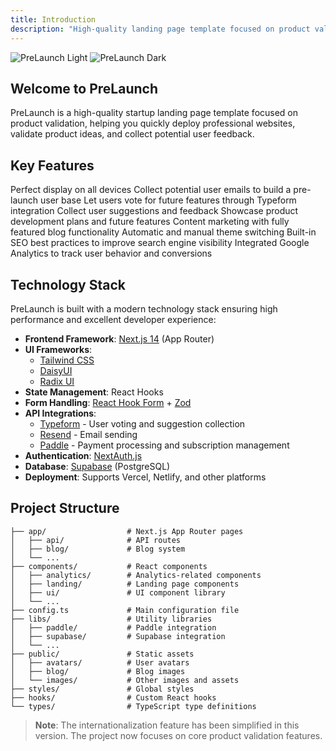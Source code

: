 ```yaml
---
title: Introduction
description: "High-quality landing page template focused on product validation"
---
```


<img
  className="block dark:hidden"
  src="/images/hero-light.png"
  alt="PreLaunch Light"
/>
<img
  className="hidden dark:block"
  src="/images/hero-dark.png"
  alt="PreLaunch Dark"
/>

## Welcome to PreLaunch

PreLaunch is a high-quality startup landing page template focused on product validation, helping you quickly deploy professional websites, validate product ideas, and collect potential user feedback.

## Key Features

<CardGroup cols={2}>
  <Card
    title="Responsive Design"
    icon="mobile"
    href="/features/responsive"
  >
    Perfect display on all devices
  </Card>
  <Card
    title="Waitlist Collection"
    icon="list-check"
    href="/features/waitlist"
  >
    Collect potential user emails to build a pre-launch user base
  </Card>
  <Card
    title="User Voting System"
    icon="check-to-slot"
    href="/features/voting"
  >
    Let users vote for future features through Typeform integration
  </Card>
  <Card
    title="User Suggestion Collection"
    icon="comment-dots"
    href="/features/suggestions"
  >
    Collect user suggestions and feedback
  </Card>
  <Card
    title="Roadmap Display"
    icon="map"
    href="/features/roadmap"
  >
    Showcase product development plans and future features
  </Card>
  <Card
    title="Blog System"
    icon="newspaper"
    href="/features/blog"
  >
    Content marketing with fully featured blog functionality
  </Card>
  <Card
    title="Dark/Light Mode"
    icon="moon"
    href="/customization/themes"
  >
    Automatic and manual theme switching
  </Card>
  <Card
    title="SEO Optimization"
    icon="search"
    href="/features/seo"
  >
    Built-in SEO best practices to improve search engine visibility
  </Card>
  <Card
    title="Analytics Tracking"
    icon="chart-line"
    href="/features/analytics"
  >
    Integrated Google Analytics to track user behavior and conversions
  </Card>
</CardGroup>

## Technology Stack

PreLaunch is built with a modern technology stack ensuring high performance and excellent developer experience:

- **Frontend Framework**: [Next.js 14](https://nextjs.org/) (App Router)
- **UI Frameworks**: 
  - [Tailwind CSS](https://tailwindcss.com/)
  - [DaisyUI](https://daisyui.com/)
  - [Radix UI](https://www.radix-ui.com/)
- **State Management**: React Hooks
- **Form Handling**: [React Hook Form](https://react-hook-form.com/) + [Zod](https://zod.dev/)
- **API Integrations**:
  - [Typeform](https://www.typeform.com/) - User voting and suggestion collection
  - [Resend](https://resend.com/) - Email sending
  - [Paddle](https://paddle.com/) - Payment processing and subscription management
- **Authentication**: [NextAuth.js](https://next-auth.js.org/)
- **Database**: [Supabase](https://supabase.com/) (PostgreSQL)
- **Deployment**: Supports Vercel, Netlify, and other platforms

## Project Structure

```
├── app/                  # Next.js App Router pages
│   ├── api/              # API routes
│   ├── blog/             # Blog system
│   └── ...
├── components/           # React components
│   ├── analytics/        # Analytics-related components
│   ├── landing/          # Landing page components
│   ├── ui/               # UI component library
│   └── ...
├── config.ts             # Main configuration file
├── libs/                 # Utility libraries
│   ├── paddle/           # Paddle integration
│   ├── supabase/         # Supabase integration
│   └── ...
├── public/               # Static assets
│   ├── avatars/          # User avatars
│   ├── blog/             # Blog images
│   └── images/           # Other images and assets 
├── styles/               # Global styles
├── hooks/                # Custom React hooks
└── types/                # TypeScript type definitions
```

> **Note**: The internationalization feature has been simplified in this version. The project now focuses on core product validation features.
